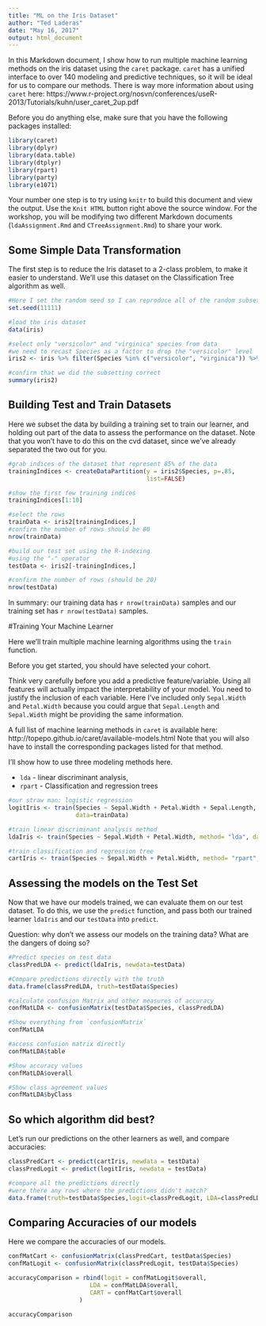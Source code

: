 ```yaml
---
title: "ML on the Iris Dataset"
author: "Ted Laderas"
date: "May 16, 2017"
output: html_document
---
```


In this Markdown document, I show how to run multiple machine learning methods on the iris dataset using the `caret` package. `caret` has a unified interface to over 140 modeling and predictive techniques, so it will be ideal for us to compare our methods. There is way more information about using `caret` here: https://www.r-project.org/nosvn/conferences/useR-2013/Tutorials/kuhn/user_caret_2up.pdf

Before you do anything else, make sure that you have the following packages installed:

```r
library(caret)
library(dplyr)
library(data.table)
library(dtplyr)
library(rpart)
library(party)
library(e1071)
```

Your number one step is to try using `knitr` to build this document and view the output. Use the `Knit HTML` button right above the source window. For the workshop, you will be modifying two different Markdown documents (`ldaAssignment.Rmd` and `CTreeAssignment.Rmd`) to share your work.

## Some Simple Data Transformation

The first step is to reduce the Iris dataset to a 2-class problem, to make it easier to understand. We'll use this dataset on the Classification Tree algorithm as well.

```r
#Here I set the random seed so I can reproduce all of the random subsetting
set.seed(11111)

#load the iris dataset
data(iris)

#select only "versicolor" and "virginica" species from data
#we need to recast Species as a factor to drop the "versicolor" level
iris2 <- iris %>% filter(Species %in% c("versicolor", "virginica")) %>% mutate(Species = factor(Species))

#confirm that we did the subsetting correct
summary(iris2)
```

## Building Test and Train Datasets

Here we subset the data by building a training set to train our learner, and holding out part of the  data to assess the performance on the dataset. Note that you won't have to do this on the cvd dataset, since we've already separated the two out for you. 

```r
#grab indices of the dataset that represent 85% of the data
trainingIndices <- createDataPartition(y = iris2$Species, p=.85,
                                       list=FALSE)

#show the first few training indices
trainingIndices[1:10]

#select the rows
trainData <- iris2[trainingIndices,]
#confirm the number of rows should be 80
nrow(trainData)

#build our test set using the R-indexing
#using the "-" operator
testData <- iris2[-trainingIndices,]

#confirm the number of rows (should be 20)
nrow(testData)
```

In summary: our training data has `r nrow(trainData)` samples and our training set has `r nrow(testData)` samples.

#Training Your Machine Learner

Here we'll train multiple machine learning algorithms using the `train` function.

Before you get started, you should have selected your cohort.

Think very carefully before you add a predictive feature/variable. Using all features will actually impact the interpretability of your model. You need to justify the inclusion of each variable. Here I've included only `Sepal.Width` and `Petal.Width` because you could argue that `Sepal.Length` and `Sepal.Width` might be providing the same information.

A full list of machine learning methods in `caret` is available here: http://topepo.github.io/caret/available-models.html Note that you will also have to install the corresponding packages listed for that method.

I'll show how to use three modeling methods here.  

  + `lda` - linear discriminant analysis, 
  + `rpart` - Classification and regression trees 

```r
#our straw man: logistic regression
logitIris <- train(Species ~ Sepal.Width + Petal.Width + Sepal.Length, method="glm", family="binomial",
                   data=trainData)

#train linear discriminant analysis method
ldaIris <- train(Species ~ Sepal.Width + Petal.Width, method= "lda", data=trainData)

#train classification and regression tree
cartIris <- train(Species ~ Sepal.Width + Petal.Width, method= "rpart", data=trainData)

```

## Assessing the models on the Test Set

Now that we have our models trained, we can evaluate them on our test dataset. To do this, we use the `predict` function, and pass both our trained learner `ldaIris` and our `testData` into `predict`.

Question: why don't we assess our models on the training data? What are the dangers of doing so?

```r
#Predict species on test data
classPredLDA <- predict(ldaIris, newdata=testData)

#Compare predictions directly with the truth
data.frame(classPredLDA, truth=testData$Species)

#calculate confusion Matrix and other measures of accuracy
confMatLDA <- confusionMatrix(testData$Species, classPredLDA)

#Show everything from `confusionMatrix`
confMatLDA

#access confusion matrix directly
confMatLDA$table

#Show accuracy values
confMatLDA$overall

#Show class agreement values
confMatLDA$byClass
```

## So which algorithm did best?

Let's run our predictions on the other learners as well, and compare accuracies:

```r
classPredCart <- predict(cartIris, newdata = testData)
classPredLogit <- predict(logitIris, newdata = testData)

#compare all the predictions directly
#were there any rows where the predictions didn't match?
data.frame(truth=testData$Species,logit=classPredLogit, LDA=classPredLDA, CART=classPredCart)
```

## Comparing Accuracies of our models

Here we compare the accuracies of our models.

```r
confMatCart <- confusionMatrix(classPredCart, testData$Species)
confMatLogit <- confusionMatrix(classPredLogit, testData$Species)

accuracyComparison = rbind(logit = confMatLogit$overall,
                       LDA = confMatLDA$overall,
                       CART = confMatCart$overall
                    )

accuracyComparison
```